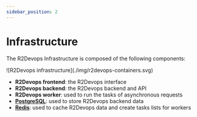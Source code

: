 ```yaml
---
sidebar_position: 2
---
```


# Infrastructure

The R2Devops Infrastructure is composed of the following components:

<div style={{maxWidth: "480px"}}>
![R2Devops infrastructure](./img/r2devops-containers.svg)
</div>

- **R2Devops frontend**: the R2Devops interface
- **R2Devops backend**: the R2Devops backend and API
- **R2Devops worker**: used to run the tasks of asynchronous requests
- **[PostgreSQL](https://github.com/postgres/postgres)**: used to store R2Devops backend data
- **[Redis](https://github.com/redis/redis)**: used to cache R2Devops data and create tasks lists for workers
